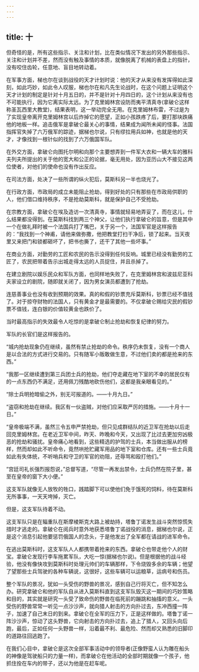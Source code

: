 ```yaml
---
---
---
```

title: 十
---




但奇怪的是，所有这些指示、关注和计划，比在类似情况下发出的另外那些指示、关注和计划并不差，然而没有触及事情的本质，就像脱离了机械的表盘上的指针，没有咬住齿轮，任意地、盲目地转动着。

在军事方面，梯也尔在谈到战役的天才计划时说：他的天才从来没有发挥得如此深刻，如此巧妙，如此令人叹服，梯也尔在和凡先生论战时，在这个问题上证明这个天才计划的制定是针对十月五日的，并不是针对十月四日的，这个计划从来没有也不可能执行，因为它离实际太远。为了克里姆林宫设防而夷平清真寺(拿破仑这样称圣瓦西里大教堂)，结果表明，这一举动完全无用。在克里姆林布雷，不过是为了实现皇帝离开克里姆林宫以后炸掉它的愿望，正如小孩跌疼了后，要打那块跌痛他的地板一样。追击俄军是拿破仑最关心的事情，结果成为闻所未闻的怪事。法国指挥官失掉了六万俄军的踪迹，据梯也尔说，只有缪拉用兵如神，也就是他的天才，才像找到一根针似的找到了六万俄国军队。

在外交方面，拿破仑向图托尔明和向那个主要想弄到一件军大衣和一辆大车的雅科夫列夫所提出的关于他的宽大和公正的论据，毫无用处，因为亚历山大不接见这两位使者，对他们的使命也没有作出反应。

在司法方面，处决了一些所谓的纵火犯后，莫斯科另一半也烧光了。

在行政方面，市政局的成立未能阻止抢劫，得到好处的只有那些在市政局供职的人，他们借口维持秩序，不是抢劫莫斯科，就是保护自己不受抢劫。

在宗教方面，拿破仑在埃及造访一次清真寺，事情就轻易地弄妥了，而在这儿，什么结果都没得到。在莫斯科找到两三个神父，让他们执行拿破仑的旨意，但是其中一个在做礼拜时被一个法国兵打了嘴巴，关于另一个，法国军官是这样报告的：“我找到一个神甫，请他来做弥撒，他把教堂打扫干净后，锁了起来。当天夜里又来把门和锁都砸坏了，把书也撕了，还干了其他一些坏事。”

在商业方面，对勤劳的工匠和农民的告示没得到任何反响。城里已经没有勤劳的工匠了，农民把带着告示出城走得太远的人员捉住，并且杀掉了。

在建立剧院以娱乐民众和军队方面，也同样地失败了，在克里姆林宫和波兹尼亚科夫家设立的剧院，随即就关闭了，因为男女演员都遭到了抢劫。

连慈善事业也没有收到预期的效果。真的和假的钞票充斥莫斯科，钞票已经不值钱了。对于掠夺财物的法国人，只有黄金才是最需要的。不仅拿破仑赐给灾民的假钞票不值钱，连白银的价值较黄金也跌价了。

当时最高指示的失效最令人吃惊的是拿破仑制止抢劫和恢复纪律的努力。

军队的长官们是这样报告的。

“城内抢劫现象仍在继续，虽然有禁止抢劫的命令。秩序仍未恢复，没有一个商人是以合法的方式进行交易的。只有随军小贩敢做生意，不过他们卖的都是抢来的东西。”

“我那一区继续遭到第三兵团士兵的抢劫，他们夺走藏在地下室的不幸的居民仅有的一点东西仍不满足，还用佩刀残酷地砍伤他们，这都是我亲眼看见的。”

“除士兵明抢暗偷之外，别无可报道的。——十月九日。”

“盗窃和抢劫在继续。我区有一伙盗贼，对他们应采取严厉的措施。——十月十一日。”

“皇帝极端不满，虽然三令五申严禁抢劫，但只见成群结队的近卫军在抢劫以后走回克里姆林宫。在老近卫军中间，昨天、昨晚和今天，又出现了比过去更加穷凶极恶的抢劫和骚扰。皇帝痛心地看到，这些精选的护驾的士兵，本当做出服从的榜样，然而却如此不听命令，竟然哄抢贮藏军用品的地下室和仓库。还有一些士兵竟如此有失体统，不听哨兵和守卫的军官的劝阻，还辱骂和殴打他们。”

“宫廷司礼长强烈报怨说，”总督写道，“尽管一再发出禁令，士兵仍然在院子里，甚至在皇帝的窗下大小便。”

这支军队就像无人放牧的牲口，践踏脚下可以使他们免于饿死的饲料，待在莫斯科无所事事，一天天垮掉，灭亡。

但是，这支军队待着不动。

这支军队只是在辎重队在斯摩棱斯克大路上被劫持，塔鲁丁诺发生战斗突然惊慌失措时才逃走的。拿破仑在阅兵时意外地获悉塔鲁丁诺战役的消息，据梯也尔说，正是这个消息引起他要惩罚俄国人的念头，于是他发出了全军都在请战的进军命令。

在逃出莫斯科时，这支军队人人都携带着抢来的东西。拿破仑也带走他个人的财宝。拿破仑发现行李车拖累军队，大吃一惊(据梯也尔说)。但是根据他的战斗经验，他没有像快攻到莫斯科时处理元帅们的车辆那样，下令烧毁多余的车辆；他望了望那些士兵驾驶的各种车辆说，这很好，这些车辆可以运粮草，运病号和伤员。

整个军队的景况，犹如一头受伤的野兽的景况，感到自己行将灭亡，但不知怎么办。研究拿破仑和他的军队自从进入莫斯科直到这支军队毁灭这一期间的巧妙策略和目的，其实就是研究一头受了致命伤的野兽在临死前的蹦跳和抽搐的意义。一头受伤的野兽常常一听见一点沙沙声，就向猎人射击的方向扑过去，东冲西撞一阵子，加速了自己末日的到来。拿破仑在全军的压力下，正是这样做的。塔鲁丁诺一阵沙沙声，惊动了这头野兽，它向射击的方向扑过去，追上了猎人，又回头向后跑，最后，正如任何一头野兽一样，沿着最不利、最危险、然而却又熟悉的旧脚印的道路往回逃跑了。

在我们心目中，拿破仑是这次全部军事活动中的领导者(正像野蛮人认为雕在船头的神像是驾驶船只的力量一样)，而拿破仑在他活动的全部时期就像一个孩子，他抓住拴在车内的带子，还以为他是在赶车呢。